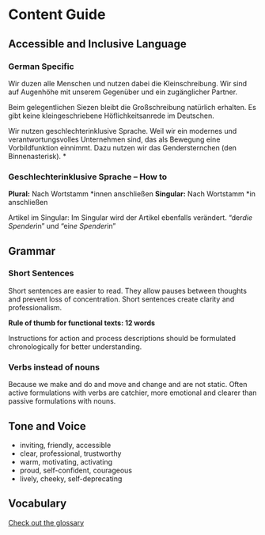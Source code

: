 
<Meta title="Guides/Content Guide" />

# Content Guide

## Accessible and Inclusive Language

### German Specific

Wir duzen alle Menschen und nutzen dabei die Kleinschreibung.
Wir sind auf Augenhöhe mit unserem Gegenüber und ein zugänglicher Partner.

Beim gelegentlichen Siezen bleibt die Großschreibung natürlich erhalten. Es gibt keine kleingeschriebene Höflichkeitsanrede im Deutschen.

Wir nutzen geschlechterinklusive Sprache. Weil wir ein modernes und verantwortungsvolles Unternehmen sind, das als Bewegung eine Vorbildfunktion einnimmt.
Dazu nutzen wir das Gendersternchen (den Binnenasterisk). \*

### Geschlechterinklusive Sprache – How to

**Plural:** Nach Wortstamm *innen anschließen
**Singular:** Nach Wortstamm *in anschließen

Artikel im Singular: Im Singular wird der Artikel ebenfalls verändert.
“der*die Spender*in” und “ein*e Spender*in”

## Grammar

### Short Sentences

Short sentences are easier to read. They allow pauses between thoughts and prevent loss of concentration.
Short sentences create clarity and professionalism.

**Rule of thumb for functional texts: 12 words**

Instructions for action and process descriptions should be formulated chronologically for better understanding.

### Verbs instead of nouns

Because we make and do and move and change and are not static.
Often active formulations with verbs are catchier, more emotional and clearer than passive formulations with nouns.

## Tone and Voice

- inviting, friendly, accessible
- clear, professional, trustworthy
- warm, motivating, activating
- proud, self-confident, courageous
- lively, cheeky, self-deprecating

## Vocabulary

[Check out the glossary](https://docs.google.com/spreadsheets/d/1D0Uk1kFkq_1iLl7PsEQSm0XyeKjWREQmNxEzkMul0wo/edit?usp=sharing)
